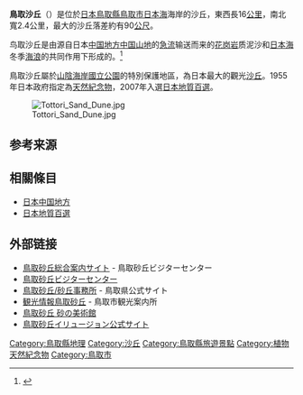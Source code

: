 '''鳥取沙丘'''（{{lang-ja|鳥取砂丘}}）是位於[[日本|日本]][[鳥取縣|鳥取縣]][[鳥取市|鳥取市]][[日本海|日本海]]海岸的沙丘，東西長16[[公里|公里]]，南北寬2.4公里，最大的沙丘落差約有90[[公尺|公尺]]。

鸟取沙丘是由源自日本[[中国地方|中国地方]][[中国山地|中国山地]]的{{tsl|ja|千代川}}[[急流|急流]]输送而来的[[花岗岩|花岗岩]]质泥沙和[[日本海|日本海]]冬季[[海浪|海浪]]的共同作用下形成的。<ref>{{cite web |title=关于鸟取沙丘 |url=http://www.city.tottori.lg.jp/geopark/chi/geospot/about.html |publisher=鸟取市官方网站 |accessdate=2015-11-16 }}</ref>

鳥取沙丘屬於[[山陰海岸國立公園|山陰海岸國立公園]]的特別保護地區，為日本最大的觀光[[沙丘|沙丘]]。1955年日本政府指定為[[天然紀念物|天然紀念物]]，2007年入選[[日本地質百選|日本地質百選]]。

[[File:Tottori_Sand_Dune.jpg|thumb]]

==参考来源==
{{Reflist}}

== 相關條目 ==
* [[日本|日本]][[中国地方|中国地方]]{{tsl|ja|中國自然歩道|中国自然步道}}
* [[日本地質百選|日本地質百選]]

==外部链接==
{{Cooricon|35|32|27.821|N|134|13|41.789|E|200000}}
{{Commonscat|Tottori Sand Dunes}}
* [https://www.sakyu-vc.com/jp/ 鳥取砂丘総合案内サイト] - 鳥取砂丘ビジターセンター
* [https://www.sakyu-vc.com/jp/visitor/ 鳥取砂丘ビジターセンター]
* [http://www.pref.tottori.lg.jp/sakyujimusho/ 鳥取砂丘/砂丘事務所] - 鳥取県公式サイト
* [http://www.tottori-guide.jp/tourism/tour/view/6 観光情報鳥取砂丘] - 鳥取市観光案内所
* [http://www.sand-museum.jp/ 鳥取砂丘 砂の美術館]
* [http://www.tottori-sakyu.jp/ 鳥取砂丘イリュージョン公式サイト]

{{coord|display=title}}
{{normdaten}}
[[Category:鳥取縣地理|Category:鳥取縣地理]]
[[Category:沙丘|Category:沙丘]]
[[Category:鳥取縣旅遊景點|Category:鳥取縣旅遊景點]]
[[Category:植物天然紀念物|Category:植物天然紀念物]]
[[Category:鳥取市|Category:鳥取市]]
{{日本地理小作品}}